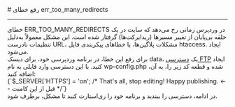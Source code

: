 

<Layout>
<Head>
<title>مستندات رفع خطای err_too_many_redirects در WordPress  - لیارا</title>
<meta property="og:title" content="مستندات خدمات رایانش ابری لیارا" />
<meta property="og:description" content="مستندات مربوط به رفع خطای err_too_many_redirects در WordPress در لیارا"  />
</Head>
# رفع خطای err_too_many_redirects
<hr className="mb-2" />
خطای ERR_TOO_MANY_REDIRECTS در وردپرس زمانی رخ می‌دهد که سایت در یک حلقه بی‌پایان از تغییر مسیرها (ریدایرکت‌ها) گرفتار شده است. این مشکل معمولاً به‌دلیل تنظیمات نادرست URL، مشکلات پلاگین‌ها، یا خطاهای پیکربندی فایل <Important>htaccess.</Important> ایجاد می‌شود. 
<div className="h-2" />
برای رفع این خطا، در برنامه وردپرسی خود، برای دیسک <Important>data</Important>، یک <a href="/paas/disks/ftp-access" className="text-[#2196f3] ">دسترسی FTP</a> ایجاد کنید. با این دسترسی وارد فایلی به نام <Important>wp-config.php</Important> شده و قطعه کد زیر را، به آن، اضافه کنید:
<div className="h-4" />
<div dir='ltr'>
    <Highlight className="php">
      {`$_SERVER['HTTPS'] = 'on';
/* That's all, stop editing! Happy publishing. <-- قبل از این کامنت */`}
    </Highlight>
</div>
<div className="h-2" />
در ادامه، دسترسی را ببندید و برنامه خود را ری‌استارت کنید تا مشکل، برطرف شود.


</Layout>